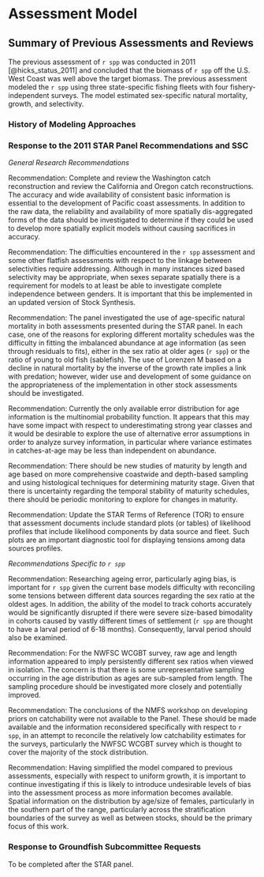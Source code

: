 # Assessment Model

## Summary of Previous Assessments and Reviews

The previous assessment of `r spp` was conducted in 2011 [@hicks_status_2011] and concluded that the biomass of `r spp` off the U.S. West Coast was well above the target biomass.  The previous assessment modeled the `r spp` using three state-specific fishing fleets with four fishery-independent surveys.  The model estimated sex-specific natural mortality, growth, and selectivity. 


### History of Modeling Approaches 


### Response to the 2011 STAR Panel Recommendations and SSC 

*General Research Recommendations*

Recommendation: Complete and review the Washington catch reconstruction and review the California and Oregon catch reconstructions. The accuracy and wide availability of consistent basic information is essential to the development of Pacific coast assessments. In addition to the raw data, the reliability and availability of more spatially dis-aggregated forms of the data should be investigated to determine if they could be used to develop more spatially explicit models without causing sacrifices in accuracy.

\begin{itemize}

  \item Response: In 2016 a groundfish historical catch reconstruction (workshop)[https://www.pcouncil.org/documents/2017/03/i2_att1_catch_reconstruction_workshop_report_mar2017bb.pdf/] was held to review catch reconstructions (landings prior to 1981) for California, Oregon, and Washington. During this workshop a divergence in approaches between California and Oregon catch reconstructions was identified. The California catch reconstruction did not include fish caught north of the California/Oregon border by trawlers that landed at ports in California between 1948 - 1968 and these fish were not accounted in the Oregon catch reconstruction. Flatfish (petrale sole and `r spp`) were approximately 75 percent of these landings. Estimates of these landings attributed to `r spp` were provided by Dr. John Field and were added to historical catches for the Oregon/Washington fleet in this assessment. Additionally, while California has created catch reconstruction for many species going back to the early 1900s, `r spp` historical catches are not available prior to 1948.  Future assessments of `r spp` would benefit from extending the catch reconstruction to earlier years, especially for species that have experienced long time series of exploitation. WDFW is still undertaking efforts to develop historical catch reconstructions for groundfish species landed in Washington's waters and significant progress has been made. After discussions with WDFW it was determined that the historical catches used in the 2011 assessment still represented the best estimates of `r spp` removals. 

\end{itemize}

Recommendation: The difficulties encountered in the `r spp` assessment and some other flatfish assessments with respect to the linkage between selectivities require addressing. Although in many instances sized based selectivity may be appropriate, when sexes separate spatially there is a requirement for models to at least be able to investigate complete independence between genders. It is important that this be implemented in an updated version of Stock Synthesis.

\begin{itemize}

  \item Response: Stock Synthesis now provides additional flexibility in the parameterization of sex-specific selectivity curves for both the double normal and logistic selectivity functions. To take advantage of this new flexibility fleets in this assessment assumed double normal selectivity parameterization.  The new approach in Stock Synthesis allows the user to specify a sex (male or female) to apply the main parameter lines with the other sex being estimated as offsets from the main selectivity curve.  The offset selectivity estimates sex-specific parameters for the peak, ascending width, descending with, final selectivity, and a scale parameter.   

\end{itemize}

Recommendation: The panel investigated the use of age-specific natural mortality in both assessments presented during the STAR panel. In each case, one of the reasons for exploring different mortality schedules was the difficulty in fitting the imbalanced abundance at age information (as seen through residuals to fits), either in the sex ratio at older ages (`r spp`) or the ratio of young to old fish (sablefish). The use of Lorenzen M based on a decline in natural mortality by the inverse of the growth rate implies a link with predation; however, wider use and development of some guidance on the appropriateness of the implementation in other stock assessments should be investigated.

\begin{itemize}

  \item Response: 

\end{itemize}

Recommendation: Currently the only available error distribution for age information is the multinomial probability function. It appears that this may have some impact with respect to underestimating strong year classes and it would be desirable to explore the use of alternative error assumptions in order to analyze survey information, in particular where variance estimates in catches-at-age may be less than independent on abundance.

\begin{itemize}

  \item Response: 

\end{itemize}

Recommendation: There should be new studies of maturity by length and age based on more comprehensive coastwide and depth-based sampling and using histological techniques for determining maturity stage. Given that there is uncertainty regarding the temporal stability of maturity schedules, there should be periodic monitoring to explore for changes in maturity.

\begin{itemize}

  \item Response: A new coastwide estimate of functional maturity was developed for use in this assessment.  The new functional maturity estimate of length at 50 percent maturity was similar to the assumed maturity in the 2011 assessment, however, the new slope reflected a more gradual increase in maturity-at-length. This new analysis also identified large spatial differences in maturity-at-length and age spatially north and south of Point Reyes in California. This assessment did not explicitly account for this potential difference in maturity-at-length due to limited information on `r spp` movement patterns (latitudal or/and water depth movements).  Additionally, the fine scale information of historical data (catches, lengths, and age) creates challenges from splitting data by area.  Additional, research should be conducted to evaluate movement and the variation in life history traits in `r spp` off the West Coast to improve future assessments. 

\end{itemize}

Recommendation: Update the STAR Terms of Reference (TOR) to ensure that assessment documents include standard plots (or tables) of likelihood profiles that include likelihood components by data source and fleet. Such plots are an important diagnostic tool for displaying tensions among data sources profiles. 

\begin{itemize}

  \item Response: The groundfish assessment TOR now requires standardized tables and figures and are provided in this assessment.

\end{itemize}

*Recommendations Specific to `r spp`*

Recommendation: Researching ageing error, particularly aging bias, is important for `r spp` given the current base models difficulty with reconciling some tensions between different data sources regarding the sex ratio at the oldest ages. In addition, the ability of the model to track cohorts accurately would be significantly disrupted if there were severe size-based bimodality in cohorts caused by vastly different times of settlement (`r spp` are thought to have a larval period of 6-18 months). Consequently, larval period should also be examined.

\begin{itemize}

  \item Response: 

\end{itemize}


Recommendation: For the NWFSC WCGBT survey, raw age and length information appeared to imply persistently different sex ratios when viewed in isolation. The concern is that there is some unrepresentative sampling occurring in the age distribution as ages are sub-sampled from length. The sampling procedure should be investigated more closely and potentially improved.

\begin{itemize}

  \item Response: 

\end{itemize}

Recommendation: The conclusions of the NMFS workshop on developing priors on catchability were not available to the Panel. These should be made available and the information reconsidered specifically with respect to `r spp`, in an attempt to reconcile the relatively low catchability estimates for the surveys, particularly the NWFSC WCGBT survey which is thought to cover the majority of the stock distribution.

\begin{itemize}

  \item Response: Unfortunately, there is still limited guidance regarding what catchability values by survey and species would be considered reasonable or expected. The derived catchability for the NWFSC WCGBT survey was greater than the 2011 value (0.69) and sometimes greater than 1.0 for the majority of models explored during development of the base model. This change in the catchability was not driven by a single change in the model structure but due to an aggregate of minor changes (e.g., combine Oregon and Washington into a single fleet, update and reprocess data based on current methodologies).  A catchability greater than 1.0 is not unprecidented for a flatfish species. Recent assessments for petrale sole captured by the NWFSC WCGBT survey have shown catchabilties great the 1.0. Trawl gear video analysis has shown herding behavior when encountering trawl gear. Additionaly studies looking at other species behavior would provide improved understanding of catchability. 

\end{itemize}

Recommendation: Having simplified the model compared to previous assessments, especially with respect to uniform growth, it is important to continue investigating if this is likely to introduce undesirable levels of bias into the assessment process as more information becomes available. Spatial information on the distribution by age/size of females, particularly in the southern part of the range, particularly across the stratification boundaries of the survey as well as between stocks, should be the primary focus of this work. 

\begin{itemize}

  \item Response: 

\end{itemize}

### Response to Groundfish Subcommittee Requests 

To be completed after the STAR panel.


